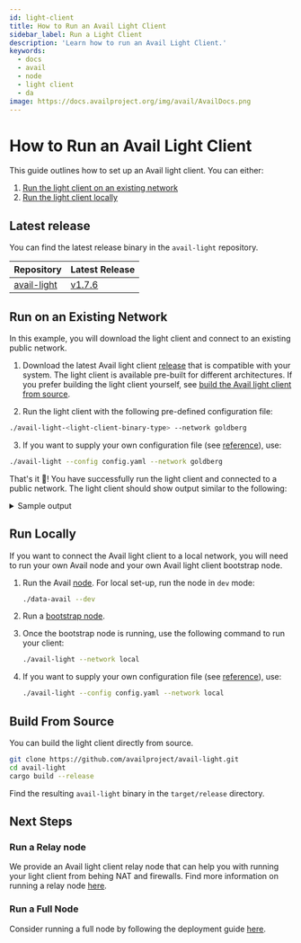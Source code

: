 ```yaml
---
id: light-client
title: How to Run an Avail Light Client
sidebar_label: Run a Light Client
description: 'Learn how to run an Avail Light Client.'
keywords:
  - docs
  - avail
  - node
  - light client
  - da
image: https://docs.availproject.org/img/avail/AvailDocs.png
---
```


# How to Run an Avail Light Client

This guide outlines how to set up an Avail light client. You can either:

1. [<ins>Run the light client on an existing network</ins>](#run-on-an-existing-network)
2. [<ins>Run the light client locally</ins>](#run-locally)

## Latest release

You can find the latest release binary in the `avail-light` repository.

| Repository                                                            | Latest Release                                                                       |
| --------------------------------------------------------------------- | ------------------------------------------------------------------------------------ |
| [<ins>avail-light</ins>](https://github.com/availproject/avail-light) | [<ins>v1.7.6</ins>](https://github.com/availproject/avail-light/releases/tag/v1.7.6) |

## Run on an Existing Network

In this example, you will download the light client and connect to an existing public network.

1. Download the latest Avail light client [<ins>release</ins>](https://github.com/availproject/avail-light/releases/) that is compatible with your system. The light client is available pre-built for different architectures. If you prefer building the light client yourself, see [<ins>build the Avail light client from source</ins>](#build-from-source).

2.  Run the light client with the following pre-defined configuration file:

   ```bash
   ./avail-light-<light-client-binary-type> --network goldberg
   ```

3.  If you want to supply your own configuration file (see [<ins>reference</ins>](https://github.com/availproject/avail-light#configuration-reference)), use:

   ```bash
   ./avail-light --config config.yaml --network goldberg
   ```

That's it 🎉! You have successfully run the light client and connected to a public network. The light client should show output similar to the following:
<br/>

<details className="border p-3 rounded-md bg-[#EFF6FF] border-[#] hover:!bg-[#EFF6FF]">
<summary> Sample output </summary>

The client output should look like this:

```shell
2023-06-04T02:56:31.871284Z  INFO avail_light::telemetry: Metrics server on http://0.0.0.0:9520/metrics
2023-06-04T02:56:31.884271Z  INFO avail_light::http: RPC running on http://127.0.0.1:7000
2023-06-04T02:56:31.884386Z  INFO avail_light::network: Local peer id: PeerId("12D3KooWQ77VEayXfSPWcj6ucAGcjZRTL8ANmtjsuULoyToGSBoo"). Public key: Ed25519(PublicKey(compressed): d44de4113b372855a655f1675325379705aa7a273698194e8e6814dab7791a).
2023-06-04T02:56:31.884605Z  INFO Server::run{addr=127.0.0.1:7000}: warp::server: listening on http://127.0.0.1:7000
2023-06-04T02:56:31.892181Z  INFO avail_light::network::event_loop: Local node is listening on "/ip4/127.0.0.1/udp/37000/quic-v1"
2023-06-04T02:56:31.892487Z  INFO avail_light: Bootstraping the DHT with bootstrap nodes...
2023-06-04T02:56:31.892487Z  INFO avail_light::network::event_loop: Local node is listening on "/ip4/192.168.1.146/udp/37000/quic-v1"
2023-06-04T02:56:31.892540Z  INFO avail_light::network::event_loop: Local node is listening on "/ip4/127.0.0.1/tcp/37000"
2023-06-04T02:56:31.892745Z  INFO avail_light::network::event_loop: Local node is listening on "/ip4/192.168.1.146/tcp/37000"
2023-06-04T02:56:42.220179Z  INFO avail_light::rpc: Connection established to the node: wss://goldberg.avail.tools:443/ws <v1.6.0-99b85257d6b/data-avail/9>
2023-06-04T02:56:42.444576Z  INFO avail_light::light_client: Starting light client...
2023-06-04T02:56:43.453935Z  INFO avail_light::subscriptions: Received finalized block header header.number=2074
2023-06-04T02:56:43.455236Z  INFO avail_light::light_client: Processing finalized block block_number=2074 block_delay=0
2023-06-04T02:56:43.456055Z  INFO avail_light::light_client: Random cells generated: 4 block_number=2074 cells_requested=4
2023-06-04T02:56:43.617885Z  INFO avail_light::light_client: Number of cells fetched from DHT: 0 block_number=2074 cells_from_dht=0
2023-06-04T02:56:43.820098Z  INFO avail_light::light_client: Number of cells fetched from RPC: 4 block_number=2074 cells_from_rpc=4
2023-06-04T02:56:43.889260Z  INFO avail_light::light_client: Completed 4 verification rounds in 	433.968ms block_number=2074
2023-06-04T02:56:43.889395Z  INFO avail_light::light_client: Confidence factor: 93.75 block_number=2074 confidence=93.75
2023-06-04T02:56:43.889495Z  INFO avail_light::light_client: Partition cells received. Time elapsed: 	0ns block_number=2074 partition_retrieve_time_elapsed=0.0 partition_cells_fetched=4
2023-06-04T02:56:44.050133Z  INFO avail_light::light_client: DHT PUT operation success rate: inf block_number=2074
2023-06-04T02:56:44.050211Z  INFO avail_light::light_client: 4 cells inserted into DHT. Time elapsed: 	160.697ms block_number=2074 partition_dht_insert_time_elapsed=0.160697
```

</details>

## Run Locally

If you want to connect the Avail light client to a local network, you will need to run your own Avail node and your own Avail light client bootstrap node.

1. Run the Avail [<ins>node</ins>](/docs/operate-a-node/run-a-full-node/full-node/0020-full-node-binaries). For local set-up, run the node in `dev` mode:

   ```bash
   ./data-avail --dev
   ```

2. Run a [<ins>bootstrap node</ins>](/docs/operate-a-node/run-a-full-node/0050-bootstrap-node).

3. Once the bootstrap node is running, use the following command to run your client:

   ```bash
   ./avail-light --network local
   ```

4. If you want to supply your own configuration file (see [<ins>reference</ins>](https://github.com/availproject/avail-light#configuration-reference)), use:
   ```bash
   ./avail-light --config config.yaml --network local
   ```

## Build From Source

You can build the light client directly from source.

```sh
git clone https://github.com/availproject/avail-light.git
cd avail-light
cargo build --release
```

Find the resulting `avail-light` binary in the `target/release` directory.

## Next Steps

### Run a Relay node

We provide an Avail light client relay node that can help you with running your light client from behing NAT and firewalls. Find more information on running a relay node [<ins>here</ins>](/docs/operate-a-node/run-a-full-node/0060-relay-node).

### Run a Full Node

Consider running a full node by following the deployment guide [<ins>here</ins>](/docs/operate-a-node/run-a-full-node/full-node/0020-full-node-binaries).
